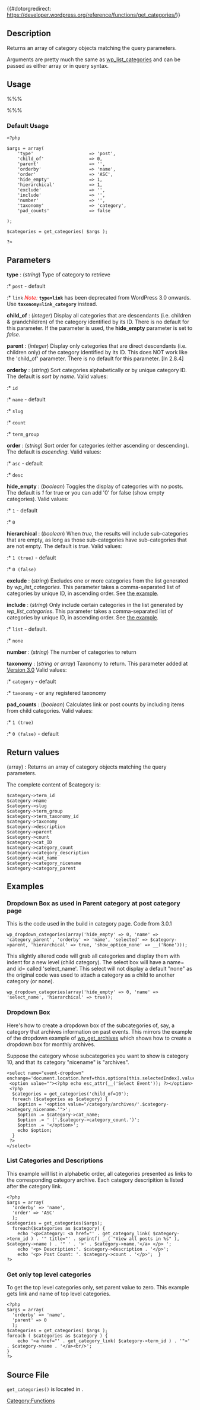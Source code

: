 {{#dotorgredirect: https://developer.wordpress.org/reference/functions/get_categories/}}

{{Languages|
{{en|Function Reference/get_categories}}
{{ko|Function Reference/get_categories}}
{{ja|関数リファレンス/get_categories}}
}}

== Description ==

Returns an array of category objects matching the query parameters.

Arguments are pretty much the same as [[Template_Tags/wp_list_categories|wp_list_categories]] and can be passed as either array or in query syntax.  <!--The array returned seems to be always flat (no nesting for subcategories) but I'm not sure yet.-->

== Usage ==

%%% <?php $categories = get_categories( $args ); ?> %%%

=== Default Usage ===

<pre><?php 

$args = array(
	'type'                     => 'post',
	'child_of'                 => 0,
	'parent'                   => '',
	'orderby'                  => 'name',
	'order'                    => 'ASC',
	'hide_empty'               => 1,
	'hierarchical'             => 1,
	'exclude'                  => '',
	'include'                  => '',
	'number'                   => '',
	'taxonomy'                 => 'category',
	'pad_counts'               => false 

); 

$categories = get_categories( $args );

?></pre>

== Parameters ==

; '''type''' : (''string'') Type of category to retrieve
:* <tt>post</tt> - default
:* <tt>link</tt>
''<span style="color:red;">Note:</span>'' '''<tt>type=link</tt>''' has been deprecated from WordPress 3.0 onwards. Use '''<tt>taxonomy=link_category</tt>''' instead.

; '''child_of''' : (''integer'') Display all categories that are descendants (i.e. children & grandchildren) of the category identified by its ID. There is no default for this parameter. If the parameter is used, the '''hide_empty''' parameter is set to ''false''.

; '''parent''' : (''integer'') Display only categories that are direct descendants (i.e. children only) of the category identified by its ID. This does NOT work like the 'child_of' parameter. There is no default for this parameter. [In 2.8.4]

; '''orderby''' : (''string'') Sort categories alphabetically or by unique category ID. The default is ''sort by name''. Valid values:
:* <tt>id</tt>
:* <tt>name</tt> - default
:* <tt>slug</tt>
:* <tt>count</tt>
:* <tt>term_group</tt>

; '''order''' : (''string'') Sort order for categories (either ascending or descending). The default is ''ascending''. Valid values:
:* <tt>asc</tt> - default
:* <tt>desc</tt>

; '''hide_empty''' : (''boolean'') Toggles the display of categories with no posts. The default is ''1'' for true or you can add '0' for false (show empty categories). Valid values:
:* <tt>1</tt> - default
:* <tt>0</tt>

; '''hierarchical''' : (''boolean'') When ''true'', the results will include sub-categories that are empty, as long as those sub-categories have sub-categories that are not empty.  The default is ''true''. Valid values:
:* <tt>1 (true)</tt> - default
:* <tt>0 (false)</tt>

; '''exclude''' : (''string'') Excludes one or more categories from the list generated by ''wp_list_categories''. This parameter takes a comma-separated list of categories by unique ID, in ascending order. See [[Template_Tags/wp_list_categories#Include_or_Exclude_Categories|the example]].

; '''include''' : (''string'') Only include certain categories in the list generated by ''wp_list_categories''. This parameter takes a comma-separated list of categories by unique ID, in ascending order. See [[Template_Tags/wp_list_categories#Include_or_Exclude_Categories|the example]].
:* <tt>list</tt> - default.
:* <tt>none</tt>

; '''number''' : (''string'') The number of categories to return

; '''taxonomy''' : (''string or array'') Taxonomy to return.  This parameter added at [[Version 3.0]] Valid values:
:* <tt>category</tt> - default
:* <tt>taxonomy</tt> - or any registered taxonomy

; '''pad_counts''' : (''boolean'') Calculates link or post counts by including items from child categories.  Valid values:
:* <tt>1 (true)</tt> 
:* <tt>0 (false)</tt> - default

== Return values ==
; (array) : Returns an array of category objects matching the query parameters.

The complete content of $category is:
<pre>
$category->term_id
$category->name
$category->slug
$category->term_group
$category->term_taxonomy_id
$category->taxonomy
$category->description
$category->parent
$category->count
$category->cat_ID
$category->category_count
$category->category_description
$category->cat_name
$category->category_nicename
$category->category_parent
</pre>
== Examples ==

=== Dropdown Box as used in Parent category at post category page ===
This is the code used in the build in category page.
Code from 3.0.1
<pre>
wp_dropdown_categories(array('hide_empty' => 0, 'name' => 'category_parent', 'orderby' => 'name', 'selected' => $category->parent, 'hierarchical' => true, 'show_option_none' => __('None')));</pre>

This slightly altered code will grab all categories and display them with indent for a new level (child category). The select box will have a name= and id= called 'select_name'.
This select will not display a default "none" as the original code was used to attach a category as a child to another category (or none).
<pre>
wp_dropdown_categories(array('hide_empty' => 0, 'name' => 'select_name', 'hierarchical' => true));
</pre>

=== Dropdown Box ===

Here's how to create a dropdown box of the subcategories of, say, a category that archives information on past events. This mirrors the example of the dropdown example of [[Template_Tags/wp_get_archives | wp_get_archives]] which shows how to create a dropdown box for monthly archives.

Suppose the category whose subcategories you want to show is category 10, and that its category "nicename" is "archives".

<pre>
<select name="event-dropdown" onchange='document.location.href=this.options[this.selectedIndex].value;'> 
 <option value=""><?php echo esc_attr(__('Select Event')); ?></option> 
 <?php 
  $categories = get_categories('child_of=10'); 
  foreach ($categories as $category) {
  	$option = '<option value="/category/archives/'.$category->category_nicename.'">';
	$option .= $category->cat_name;
	$option .= ' ('.$category->category_count.')';
	$option .= '</option>';
	echo $option;
  }
 ?>
</select>
</pre>

===List Categories and Descriptions===
This example will list in alphabetic order, all categories presented as links to the corresponding category archive.  Each category descripition is listed after the category link.
<pre>
<?php
$args = array(
  'orderby' => 'name',
  'order' => 'ASC'
  );
$categories = get_categories($args);
  foreach($categories as $category) { 
    echo '<p>Category: <a href="' . get_category_link( $category->term_id ) . '" title="' . sprintf( __( "View all posts in %s" ), $category->name ) . '" ' . '>' . $category->name.'</a> </p> ';
    echo '<p> Description:'. $category->description . '</p>';
    echo '<p> Post Count: '. $category->count . '</p>';  } 
?>
</pre>

===Get only top level categories ===
To get the top level categories only, set parent value to zero. This example gets link and name of top level categories.
<pre>
<?php
$args = array(
  'orderby' => 'name',
  'parent' => 0
  );
$categories = get_categories( $args );
foreach ( $categories as $category ) {
	echo '<a href="' . get_category_link( $category->term_id ) . '">' . $category->name . '</a><br/>';
}
?>
</pre>

== Source File ==

<tt>get_categories()</tt> is located in {{Trac|wp-includes/category.php}}.

{{Tag Footer}}

[[Category:Functions]]